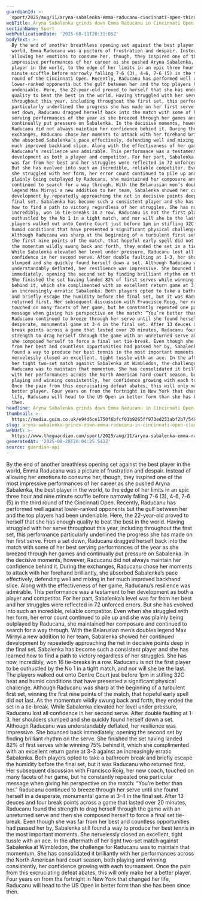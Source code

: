 ```yaml
---
guardianId: >-
  sport/2025/aug/11/aryna-sabalenka-emma-raducanu-cincinnati-open-third-round-tennis
webTitle: Aryna Sabalenka grinds down Emma Raducanu in Cincinnati Open classic
sectionName: Sport
webPublicationDate: '2025-08-11T20:31:05Z'
bodyText: >-
  By the end of another breathless opening set against the best player in the
  world, Emma Raducanu was a picture of frustration and despair. Instead of
  allowing her emotions to consume her, though, they inspired one of the most
  impressive performances of her career as she pushed Aryna Sabalenka, the best
  player in the world, to the edge of her limits in an epic three hour and nine
  minute scuffle before narrowly falling 7-6 (3), 4-6, 7-6 (5) in the third
  round of the Cincinnati Open. Recently, Raducanu has performed well against
  lower-ranked opponents but the gulf between her and the top players had been
  undeniable. Here, the 22-year-old proved to herself that she has enough
  quality to beat the best in the world. Having struggled with her serve
  throughout this year, including throughout the first set, this performance
  particularly underlined the progress she has made on her first serve. From a
  set down, Raducanu dragged herself back into the match with some of her best
  serving performances of the year as she breezed through her games and
  continually put pressure on Sabalenka. In the decisive moments, however,
  Raducanu did not always maintain her confidence behind it. During the
  exchanges, Raducanu chose her moments to attack with her forehand brilliantly,
  she absorbed Sabalenka’s pace effectively, defending well and mixing in her
  much improved backhand slice. Along with the effectiveness of her game,
  Raducanu’s resilience was admirable. This performance was a testament to her
  development as both a player and competitor. For her part, Sabalenka’s level
  was far from her best and her struggles were reflected in 72 unforced errors.
  But she has evolved into such an incredible, reliable competitor. Even when
  she struggled with her form, her error count continued to pile up and she was
  plainly being outplayed by Raducanu, she maintained her composure and
  continued to search for a way through. With the Belarusian men’s doubles
  legend Max Mirnyi a new addition to her team, Sabalenka showed her continued
  development by repeatedly approaching the net in decisive points deep in the
  final set. Sabalenka has become such a consistent player and she has learned
  how to find a path to victory regardless of her struggles. She has now,
  incredibly, won 16 tie-breaks in a row. Raducanu is not the first player to be
  outhustled by the No 1 in a tight match, and nor will she be the last. The
  players walked out onto Centre Court just before 1pm in stifling 32C heat and
  humid conditions that have presented a significant physical challenge.
  Although Raducanu was sharp at the beginning of a turbulent first set, winning
  the first nine points of the match, that hopeful early spell did not last. As
  the momentum wildly swung back and forth, they ended the set in a tie-break.
  While Sabalenka elevated her level under pressure, Raducanu lost all
  confidence in her second serve. After double faulting at 1-3, her shoulders
  slumped and she quickly found herself down a set. Although Raducanu was
  understandably deflated, her resilience was impressive. She bounced back
  immediately, opening the second set by finding brilliant rhythm on the serve.
  She finished the set having landed 82% of first serves while winning 75%
  behind it, which she complimented with an excellent return game at 3-3 against
  an increasingly erratic Sabalenka. Both players opted to take a bathroom break
  and briefly escape the humidity before the final set, but it was Raducanu who
  returned first. Her subsequent discussion with Francisco Roig, her new coach,
  touched on many facets of her game, but he constantly repeated one particular
  message when giving his perspective on the match: “You’re better than her.”
  Raducanu continued to breeze through her serve until she found herself in a
  desperate, monumental game at 3-4 in the final set. After 13 deuces and four
  break points across a game that lasted over 20 minutes, Raducanu found the
  strength to drag herself through the game with an unreturned serve and then
  she composed herself to force a final set tie-break. Even though she was far
  from her best and countless opportunities had passed her by, Sabalenka still
  found a way to produce her best tennis in the most important moments. She
  nervelessly closed an excellent, tight tussle with an ace. In the aftermath of
  her tight two-set match against Sabalenka at Wimbledon, the challenge for
  Raducanu was to maintain that momentum. She has consolidated it brilliantly
  with her performances across the North American hard court season, both
  playing and winning consistently, her confidence growing with each tournament.
  Once the pain from this excruciating defeat abates, this will only make her a
  better player. Four years on from the fortnight in New York that changed her
  life, Raducanu will head to the US Open in better form than she has been since
  then.
headline: Aryna Sabalenka grinds down Emma Raducanu in Cincinnati Open classic
thumbnail: >-
  https://media.guim.co.uk/e94d6ce1750f6bfcf01b9265ff973ed253abf2b7/549_0_3602_2881/500.jpg
slug: aryna-sabalenka-grinds-down-emma-raducanu-in-cincinnati-open-classic
webUrl: >-
  https://www.theguardian.com/sport/2025/aug/11/aryna-sabalenka-emma-raducanu-cincinnati-open-third-round-tennis
generatedAt: '2025-08-28T20:04:25.542Z'
source: guardian-api
---
```

By the end of another breathless opening set against the best player in the world, Emma Raducanu was a picture of frustration and despair. Instead of allowing her emotions to consume her, though, they inspired one of the most impressive performances of her career as she pushed Aryna Sabalenka, the best player in the world, to the edge of her limits in an epic three hour and nine minute scuffle before narrowly falling 7-6 (3), 4-6, 7-6 (5) in the third round of the Cincinnati Open. Recently, Raducanu has performed well against lower-ranked opponents but the gulf between her and the top players had been undeniable. Here, the 22-year-old proved to herself that she has enough quality to beat the best in the world. Having struggled with her serve throughout this year, including throughout the first set, this performance particularly underlined the progress she has made on her first serve. From a set down, Raducanu dragged herself back into the match with some of her best serving performances of the year as she breezed through her games and continually put pressure on Sabalenka. In the decisive moments, however, Raducanu did not always maintain her confidence behind it. During the exchanges, Raducanu chose her moments to attack with her forehand brilliantly, she absorbed Sabalenka’s pace effectively, defending well and mixing in her much improved backhand slice. Along with the effectiveness of her game, Raducanu’s resilience was admirable. This performance was a testament to her development as both a player and competitor. For her part, Sabalenka’s level was far from her best and her struggles were reflected in 72 unforced errors. But she has evolved into such an incredible, reliable competitor. Even when she struggled with her form, her error count continued to pile up and she was plainly being outplayed by Raducanu, she maintained her composure and continued to search for a way through. With the Belarusian men’s doubles legend Max Mirnyi a new addition to her team, Sabalenka showed her continued development by repeatedly approaching the net in decisive points deep in the final set. Sabalenka has become such a consistent player and she has learned how to find a path to victory regardless of her struggles. She has now, incredibly, won 16 tie-breaks in a row. Raducanu is not the first player to be outhustled by the No 1 in a tight match, and nor will she be the last. The players walked out onto Centre Court just before 1pm in stifling 32C heat and humid conditions that have presented a significant physical challenge. Although Raducanu was sharp at the beginning of a turbulent first set, winning the first nine points of the match, that hopeful early spell did not last. As the momentum wildly swung back and forth, they ended the set in a tie-break. While Sabalenka elevated her level under pressure, Raducanu lost all confidence in her second serve. After double faulting at 1-3, her shoulders slumped and she quickly found herself down a set. Although Raducanu was understandably deflated, her resilience was impressive. She bounced back immediately, opening the second set by finding brilliant rhythm on the serve. She finished the set having landed 82% of first serves while winning 75% behind it, which she complimented with an excellent return game at 3-3 against an increasingly erratic Sabalenka. Both players opted to take a bathroom break and briefly escape the humidity before the final set, but it was Raducanu who returned first. Her subsequent discussion with Francisco Roig, her new coach, touched on many facets of her game, but he constantly repeated one particular message when giving his perspective on the match: “You’re better than her.” Raducanu continued to breeze through her serve until she found herself in a desperate, monumental game at 3-4 in the final set. After 13 deuces and four break points across a game that lasted over 20 minutes, Raducanu found the strength to drag herself through the game with an unreturned serve and then she composed herself to force a final set tie-break. Even though she was far from her best and countless opportunities had passed her by, Sabalenka still found a way to produce her best tennis in the most important moments. She nervelessly closed an excellent, tight tussle with an ace. In the aftermath of her tight two-set match against Sabalenka at Wimbledon, the challenge for Raducanu was to maintain that momentum. She has consolidated it brilliantly with her performances across the North American hard court season, both playing and winning consistently, her confidence growing with each tournament. Once the pain from this excruciating defeat abates, this will only make her a better player. Four years on from the fortnight in New York that changed her life, Raducanu will head to the US Open in better form than she has been since then.
